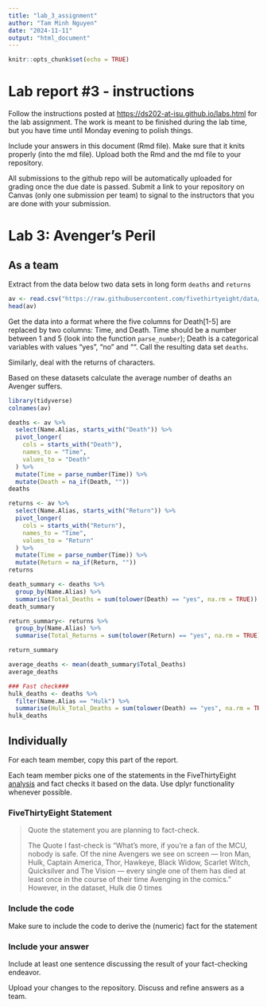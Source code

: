 ```yaml
---
title: "lab_3_assignment"
author: "Tam Minh Nguyen"
date: "2024-11-11"
output: "html_document"
---
```


<!-- README.md is generated from README.Rmd. Please edit the README.Rmd file -->

```r
knitr::opts_chunk$set(echo = TRUE)
```

# Lab report #3 - instructions

Follow the instructions posted at <https://ds202-at-isu.github.io/labs.html> for the lab assignment. The work is meant to be finished during the lab time, but you have time until Monday evening to polish things.

Include your answers in this document (Rmd file). Make sure that it knits properly (into the md file). Upload both the Rmd and the md file to your repository.

All submissions to the github repo will be automatically uploaded for grading once the due date is passed. Submit a link to your repository on Canvas (only one submission per team) to signal to the instructors that you are done with your submission.

# Lab 3: Avenger's Peril

## As a team

Extract from the data below two data sets in long form `deaths` and `returns`

```r
av <- read.csv("https://raw.githubusercontent.com/fivethirtyeight/data/master/avengers/avengers.csv", stringsAsFactors = FALSE)
head(av)
```

Get the data into a format where the five columns for Death[1-5] are replaced by two columns: Time, and Death. Time should be a number between 1 and 5 (look into the function `parse_number`); Death is a categorical variables with values "yes", "no" and "". Call the resulting data set `deaths`.

Similarly, deal with the returns of characters.

Based on these datasets calculate the average number of deaths an Avenger suffers.

```r
library(tidyverse)
colnames(av)
```

```r
deaths <- av %>%
  select(Name.Alias, starts_with("Death")) %>%
  pivot_longer(
    cols = starts_with("Death"),
    names_to = "Time",
    values_to = "Death"
  ) %>%
  mutate(Time = parse_number(Time)) %>%
  mutate(Death = na_if(Death, ""))
deaths

```

```r
returns <- av %>%
  select(Name.Alias, starts_with("Return")) %>%
  pivot_longer(
    cols = starts_with("Return"),
    names_to = "Time",
    values_to = "Return"
  ) %>%
  mutate(Time = parse_number(Time)) %>%
  mutate(Return = na_if(Return, ""))
returns
```

```r
death_summary <- deaths %>%
  group_by(Name.Alias) %>%
  summarise(Total_Deaths = sum(tolower(Death) == "yes", na.rm = TRUE))
death_summary
```

```r
return_summary<- returns %>%
  group_by(Name.Alias) %>%
  summarise(Total_Returns = sum(tolower(Return) == "yes", na.rm = TRUE))

return_summary
```

```r
average_deaths <- mean(death_summary$Total_Deaths)
average_deaths
```

```r
### Fast check###
hulk_deaths <- deaths %>%
  filter(Name.Alias == "Hulk") %>%
  summarise(Hulk_Total_Deaths = sum(tolower(Death) == "yes", na.rm = TRUE))
hulk_deaths
```

## Individually

For each team member, copy this part of the report.

Each team member picks one of the statements in the FiveThirtyEight [analysis](https://fivethirtyeight.com/features/avengers-death-comics-age-of-ultron/) and fact checks it based on the data. Use dplyr functionality whenever possible.

### FiveThirtyEight Statement

> Quote the statement you are planning to fact-check.
>
> The Quote I fast-check is "What’s more, if you’re a fan of the MCU, nobody is safe. Of the nine Avengers we see on screen — Iron Man, Hulk, Captain America, Thor, Hawkeye, Black Widow, Scarlet Witch, Quicksilver and The Vision — every single one of them has died at least once in the course of their time Avenging in the comics." However, in the dataset, Hulk die 0 times

### Include the code

Make sure to include the code to derive the (numeric) fact for the statement

### Include your answer

Include at least one sentence discussing the result of your fact-checking endeavor.

Upload your changes to the repository. Discuss and refine answers as a team.
